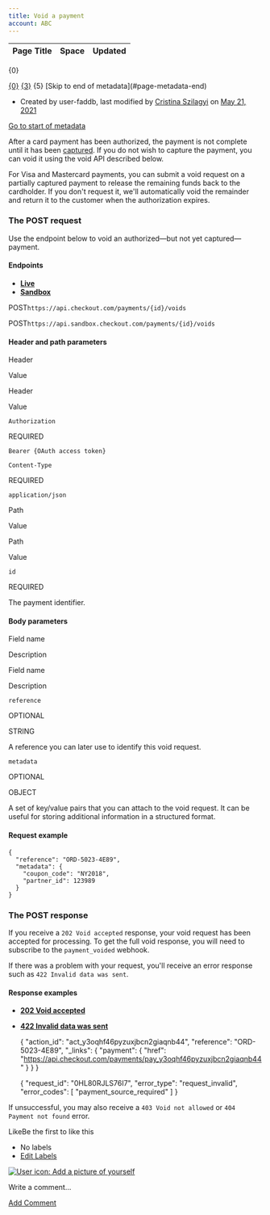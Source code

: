 ```yaml
---
title: Void a payment
account: ABC
---
```


<table class="aui"> <thead> <tr class="header"> <th class="search-result-title">Page Title</th> <th class="search-result-space">Space</th> <th class="search-result-date">Updated</th> </tr> </thead> </table> <p class="search-result-count">{0}</p> <tr class="search-result"> <td class="search-result-title"><a href="{1}" class="content-type-{2}"><span>{0}</span></a></td> <td class="search-result-space"><a class="space" href="/display/{4}/" title="{3}">{3}</a></td> <td class="search-result-date"><span class="date" title="{6}">{5}</span></td> </tr> [Skip to end of metadata](#page-metadata-end)

*   Created by user-faddb, last modified by [Cristina Szilagyi](    /display/~cristina.szilagyi
    ) on [May 21, 2021](/pages/diffpagesbyversion.action?pageId=8488224&selectedPageVersions=5&selectedPageVersions=6 "Show changes")

[Go to start of metadata](#page-metadata-start)

After a card payment has been authorized, the payment is not complete until it has been [captured](/display/x/Capture+a+payment). If you do not wish to capture the payment, you can void it using the void API described below.

For Visa and Mastercard payments, you can submit a void request on a partially captured payment to release the remaining funds back to the cardholder. If you don't request it, we'll automatically void the remainder and return it to the customer when the authorization expires.

### The POST request

Use the endpoint below to void an authorized—but not yet captured—payment.

#### Endpoints

*   [**Live**](#tabs-98274fe4-e9f3-4291-b90f-871314a39ade-1)
*   [**Sandbox**](#tabs-98274fe4-e9f3-4291-b90f-871314a39ade-2)

POST`https://api.checkout.com/payments/{id}/voids`

POST`https://api.sandbox.checkout.com/payments/{id}/voids`

#### Header and path parameters

Header

Value

Header

Value

`Authorization`

REQUIRED

`Bearer {OAuth access token}  
`

`Content-Type`

REQUIRED

`application/json`

Path

Value

Path

Value

`id`

REQUIRED

The payment identifier.

#### Body parameters

Field name

Description

Field name

Description

`reference`

OPTIONAL

STRING

  

A reference you can later use to identify this void request.

`metadata`

OPTIONAL

OBJECT

  

A set of key/value pairs that you can attach to the void request. It can be useful for storing additional information in a structured format.

#### Request example

    {
      "reference": "ORD-5023-4E89",
      "metadata": {
        "coupon_code": "NY2018",
        "partner_id": 123989
      }
    }

### The POST response

If you receive a `202 Void accepted` response, your void request has been accepted for processing. To get the full void response, you will need to subscribe to the `payment_voided` webhook.

If there was a problem with your request, you'll receive an error response such as `422 Invalid data was sent`.

#### Response examples

*   [**202 Void accepted**](#tabs-584185ca-42e9-491e-b5b8-de90a088da84-1)
*   [**422 Invalid data was sent**](#tabs-584185ca-42e9-491e-b5b8-de90a088da84-2)

    {
      "action_id": "act_y3oqhf46pyzuxjbcn2giaqnb44",
      "reference": "ORD-5023-4E89",
      "_links": {
        "payment": {
          "href": "https://api.checkout.com/payments/pay_y3oqhf46pyzuxjbcn2giaqnb44"
        }
      }
    }

    {
      "request_id": "0HL80RJLS76I7",
      "error_type": "request_invalid",
      "error_codes": [
        "payment_source_required"
      ]
    }

  

If unsuccessful, you may also receive a `403 Void not allowed` or `404 Payment not found` error.

LikeBe the first to like this

*   No labels
*   [Edit Labels](# "Edit Labels (Type 'l')")

[![User icon: Add a picture of yourself](/s/en_GB/7901/abf7b35644d5a5d1d7e4b0969a83e8eb2b569fb5/_/images/icons/profilepics/add_profile_pic.svg)](/users/profile/editmyprofilepicture.action)

Write a comment…

[Add Comment](/display/x/Void+a+payment?showComments=true&showCommentArea=true#addcomment)